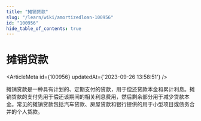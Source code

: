 ```yaml
---
title: "摊销贷款"
slug: "/learn/wiki/amortizedloan-100956"
id: "100956"
hide_table_of_contents: true
---
```



# 摊销贷款

<ArticleMeta id={100956} updatedAt={'2023-09-26 13:58:51'} />
<div className='border-solid border-b border-t-0 my-4 border-[var(--ifm-color-gray-300)]' />

摊销贷款是一种具有计划的、定期支付的贷款，用于偿还贷款本金和累计利息。摊销贷款的支付先用于偿还该期间的相关利息费用，然后剩余部分用于减少贷款本金。常见的摊销贷款包括汽车贷款、房屋贷款和银行提供的用于小型项目或债务合并的个人贷款。
